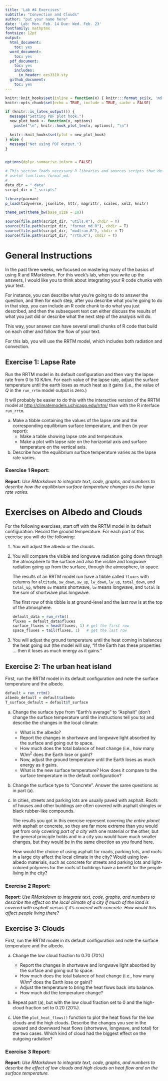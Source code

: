 ```yaml
---
title: 'Lab #4 Exercises'
subtitle: "Convection and Clouds"
author: "put your name here"
date: 'Lab: Mon. Feb. 14 Due: Wed. Feb. 23'
fontfamily: mathptmx
fontsize: 12pt
output:
  html_document:
    toc: yes
  word_document:
    toc: yes
  pdf_document:
    toc: yes
    includes:
      in_header: ees3310.sty
  github_document:
    toc: yes
---
```


```r
knitr::knit_hooks$set(inline = function(x) { knitr:::format_sci(x, 'md')})
knitr::opts_chunk$set(echo = TRUE, include = TRUE, cache = FALSE)

if (knitr::is_latex_output()) {
  message("Setting PDF plot hook.")
  new_plot_hook <- function(x, options)
    paste("\n", knitr::hook_plot_tex(x, options), "\n")

  knitr::knit_hooks$set(plot = new_plot_hook)
} else {
  message("Not using PDF output.")
}


options(dplyr.summarise.inform = FALSE)

# This section loads necessary R libraries and sources scripts that define
# useful functions format_md.
#
data_dir = "_data"
script_dir = "_scripts"

library(pacman)
p_load(tidyverse, jsonlite, httr, magrittr, scales, xml2, knitr)

theme_set(theme_bw(base_size = 10))

source(file.path(script_dir, "utils.R"), chdir = T)
source(file.path(script_dir, "format_md.R"), chdir = T)
source(file.path(script_dir, "modtran.R"), chdir = T)
source(file.path(script_dir, "rrtm.R"), chdir = T)
```
# General Instructions

In the past three weeks, we focused on mastering many of the basics of using
R and RMarkdown. For this week's lab, when you write up the answers, I would
like you to think about integrating your R code chunks with your text.

For instance, you can describe what you're going to do to answer the question,
and then for each step, after you describe what you're going to do in that
step, you can include an R code chunk to do what you just described, and then
the subsequent text can either discuss the results of what you just did
or describe what the next step of the analysis will do.

This way, your answer can have several small chunks of R code that build on
each other and follow the flow of your text.

For this lab, you will use the RRTM model, which includes both radiation and
convection.

## Exercise 1: Lapse Rate

Run the RRTM model in its default configuration and then vary the lapse rate
from 0 to 10 K/km. For each value of the lapse rate, adjust the surface
temperature until the earth loses as much heat as it gains (i.e., the value of
_Q_ in the `run_rrtm` model output is zero.)

It will probably be easier to do this with the interactive version of the RRTM
model at <http://climatemodels.uchicago.edu/rrtm/> than with the R interface
`run_rrtm`.

a) Make a tibble containing the values of the lapse rate and the corresponding
   equilibrium surface temperature, and then (in your report):
   * Make a table showing lapse rate and temperature.
   * Make a plot with lapse rate on the horizontal axis and surface temperature 
     on the vertical axis.

b) Describe how the equilibrium surface temperature varies as the lapse rate
   varies.

### Exercise 1 Report:

**Report**: _Use RMarkdown to integrate text, code, graphs, and numbers to 
describe how the equilibrium surface temperature changes as the lapse rate
varies._

# Exercises on Albedo and Clouds

For the following exercises, start off with the RRTM model in its default 
configuration. 
Record the ground temperature.
For each part of this exercise you will do the following:

1. You will adjust the albedo or the clouds.
2. You will compare the visible and longwave radiation going down through the 
   atmosphere to the surface and also the visible and longwave radiation 
   going up from the surface, through the atmosphere, to space.
   
   The results of an RRTM model run have a tibble called `fluxes` with columns
   for `altitude`, `sw_down`, `sw_up`, `lw_down`, `lw_up`, `total_down`, and
   `total_up`, where `sw` means shortwave, `lw` means longwave, and `total`
   is the sum of shortwave plus longwave.
   
   The first row of this tibble is at ground-level and the last row
   is at the top of the atmosphere.
   
   ``` r 
   default_data = run_rrtm()
   fluxes = default_data$fluxes
   surface_fluxes = head(fluxes, 1) # get the first row
   space_fluxes = tail(fluxes, 1)   # get the last row
   ```
   
3. You will adjust the ground temperature until the heat coming in balances
   the heat going out (the model will say, 
   "If the Earth has these properties ... then it loses as much energy as it
   gains."

## Exercise 2: The urban heat island

First, run the RRTM model in its default configuration and note the surface
temperature and the albedo.

```r
default = run_rrtm()
albedo_default = default$albedo
T_surface_default = default$T_surface
```

a) Change the surface type from "Earth's average" to "Asphalt" (don't change
   the surface temperature until the instructions tell you to) and describe
   the changes in the local climate:
   * What is the albedo?
   * Report the changes in shortwave and longwave light absorbed by 
     the surface and going out to space.
   * How much does the total balance of heat change (i.e., how many W/m^2^ does
     the Earth lose or gain)?
   * Now, adjust the ground temperature until the Earth loses as much energy as 
     it gains. 
   * What is the new surface temperature? 
     How does it compare to the surface temperature in the default 
     configuration?

b) Change the surface type to "Concrete". Answer the same questions as in part
   (a).
   
c) In cities, streets and parking lots are usually paved with asphalt.
   Roofs of houses and other buildings are often covered with asphalt shingles 
   or black rubber-like compounds. 

   The results you got in this exercise represent covering _the entire planet_
   with asphalt or concrete, so they are far more extreme than you would get
   from only covering _part of a city_ with one material or the other, but 
   the general principle holds and in a city you would have much smaller 
   changes, but they would be in the same direction as you found here.

   How would the choice of using asphalt for roads, parking lots, and roofs in
   a large city affect the local climate in the city?
   Would using low-albedo materials, such as concrete for streets and parking 
   lots and light-colored polymers for the roofs of buildings have a benefit 
   for the people living in the city?

### Exercise 2 Report:

**Report**: _Use RMarkdown to integrate text, code, graphs, and numbers to 
describe the effect on the local climate of a city if much of the land is 
covered with asphalt versus if it's covered with concrete. How would this 
affect people living there?_

## Exercise 3: Clouds

First, run the RRTM model in its default configuration and note the surface
temperature and the albedo.

a) Change the low cloud fraction to 0.70 (70%)
   * Report the changes in shortwave and longwave light absorbed by the 
     surface and going out to space.
   * How much does the total balance of heat change 
     (i.e., how many W/m^2^ does the Earth lose or gain)?
   * Adjust the temperature to bring the heat flows back into balance.
   * How much did the temperature change?

b) Repeat part (a), but with the low cloud fraction set to 0 and the high-cloud
   fraction set to 0.20 (20%).
   
c) Use the `plot_heat_flows()` function to plot the heat flows for the 
   low clouds and the high clouds. Describe the changes you see in the upward 
   and downward heat flows (shortwave, longwave, and total) for the two cases.
   Which kind of cloud had the biggest effect on the outgoing radiation?

### Exercise 3 Report:

**Report**: _Use RMarkdown to integrate text, code, graphs, and numbers to 
describe the effect of low clouds and high clouds on heat flow and on the 
surface temperature._
